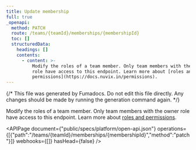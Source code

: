 ```yaml
---
title: Update membership
full: true
_openapi:
  method: PATCH
  route: /teams/{teamId}/memberships/{membershipId}
  toc: []
  structuredData:
    headings: []
    contents:
      - content: >-
          Modify the roles of a team member. Only team members with the owner
          role have access to this endpoint. Learn more about [roles and
          permissions](https://docs.nuvix.in/permissions).
---
```


{/* This file was generated by Fumadocs. Do not edit this file directly. Any changes should be made by running the generation command again. */}

Modify the roles of a team member. Only team members with the owner role have access to this endpoint. Learn more about [roles and permissions](https://docs.nuvix.in/permissions).

<APIPage document={"public/specs/platform/open-api.json"} operations={[{"path":"/teams/{teamId}/memberships/{membershipId}","method":"patch"}]} webhooks={[]} hasHead={false} />